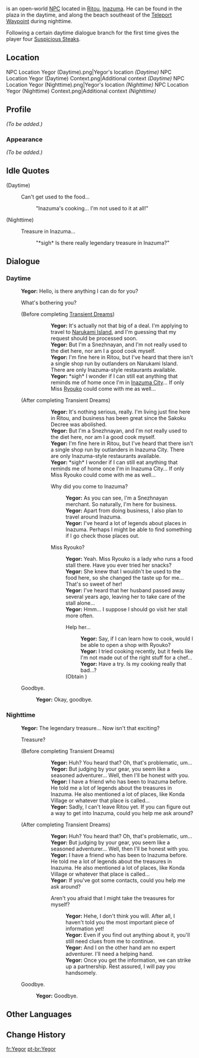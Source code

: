 {{Meta
<!-- REMOVE THIS TEMPLATE AFTER ADDING MISSING INFO -->
|missing_NPC_profile  = yes
}}
{{Character Infobox
|type             = Open-World NPC
|image            = NPC Yegor.png
|region           = Snezhnaya
|location         = Inazuma
|dialoguereward   = {{Card|Suspicious Steak|4}}
}}
{{Lang|'''Yegor'''|ru=Егор|ru_rm=Yegor}} is an open-world [[NPC]] located in [[Ritou]], [[Inazuma]]. He can be found in the plaza in the daytime, and along the beach southeast of the [[Teleport Waypoint]] during nighttime.

Following a certain daytime dialogue branch for the first time gives the player four [[Suspicious Steak]]s.

==Location==
<gallery>
NPC Location Yegor (Daytime).png|Yegor's location ''(Daytime)''
NPC Location Yegor (Daytime) Context.png|Additional context ''(Daytime)''
NPC Location Yegor (Nighttime).png|Yegor's location ''(Nighttime)''
NPC Location Yegor (Nighttime) Context.png|Additional context ''(Nighttime)''
</gallery>

==Profile==
<!-- detailed story/lore information goes here -->
''(To be added.)''

===Appearance===
''(To be added.)''

==Idle Quotes==
{{Dialogue Start}}
;(Daytime)
:{{DIcon|Idle}} Can't get used to the food...
::{{A|VO Yegor 01.ogg}} "Inazuma's cooking... I'm not used to it at all!"

;(Nighttime)
:{{DIcon|Idle}} Treasure in Inazuma...
::{{A|VO Yegor 02.ogg}} "*sigh* Is there really legendary treasure in Inazuma?"
{{Dialogue End}}

==Dialogue==
===Daytime===
{{Dialogue Start}}
:'''Yegor:''' Hello, is there anything I can do for you?
:{{DIcon}} What's bothering you?
:;(Before completing [[Transient Dreams]])
:::'''Yegor:''' It's actually not that big of a deal. I'm applying to travel to [[Narukami Island]], and I'm guessing that my request should be processed soon.
:::'''Yegor:''' But I'm a Snezhnayan, and I'm not really used to the diet here, nor am I a good cook myself.
:::'''Yegor:''' I'm fine here in Ritou, but I've heard that there isn't a single shop run by outlanders on Narukami Island. There are only Inazuma-style restaurants available.
:::'''Yegor:''' *sigh* I wonder if I can still eat anything that reminds me of home once I'm in [[Inazuma City]]... If only Miss [[Ryouko]] could come with me as well...
:;(After completing Transient Dreams)
:::'''Yegor:''' It's nothing serious, really. I'm living just fine here in Ritou, and business has been great since the Sakoku Decree was abolished.
:::'''Yegor:''' But I'm a Snezhnayan, and I'm not really used to the diet here, nor am I a good cook myself.
:::'''Yegor:''' I'm fine here in Ritou, but I've heard that there isn't a single shop run by outlanders in Inazuma City. There are only Inazuma-style restaurants available.
:::'''Yegor:''' *sigh* I wonder if I can still eat anything that reminds me of home once I'm in Inazuma City... If only Miss Ryouko could come with me as well...
:::{{DIcon}} Why did you come to Inazuma?
::::'''Yegor:''' As you can see, I'm a Snezhnayan merchant. So naturally, I'm here for business.
::::'''Yegor:''' Apart from doing business, I also plan to travel around Inazuma.
::::'''Yegor:''' I've heard a lot of legends about places in Inazuma. Perhaps I might be able to find something if I go check those places out.
:::{{DIcon}} Miss Ryouko?
::::'''Yegor:''' Yeah. Miss Ryouko is a lady who runs a food stall there. Have you ever tried her snacks?
::::'''Yegor:''' She knew that I wouldn't be used to the food here, so she changed the taste up for me... That's so sweet of her!
::::'''Yegor:''' I've heard that her husband passed away several years ago, leaving her to take care of the stall alone...
::::'''Yegor:''' Hmm... I suppose I should go visit her stall more often.
::::{{DIcon|Reward}} Help her...
:::::'''Yegor:''' Say, if I can learn how to cook, would I be able to open a shop with Ryouko?
:::::'''Yegor:''' I tried cooking recently, but it feels like I'm not made out of the right stuff for a chef...
:::::'''Yegor:''' Have a try. Is my cooking really that bad...?
::::;(Obtain {{Item|Suspicious Steak|20|x=4}})
:{{DIcon}} Goodbye.
::'''Yegor:''' Okay, goodbye.
{{Dialogue End}}

===Nighttime===
{{Dialogue Start}}
:'''Yegor:''' The legendary treasure... Now isn't that exciting?
:{{DIcon}} Treasure?
:;(Before completing Transient Dreams)
:::'''Yegor:''' Huh? You heard that? Oh, that's problematic, um...
:::'''Yegor:''' But judging by your gear, you seem like a seasoned adventurer... Well, then I'll be honest with you.
:::'''Yegor:''' I have a friend who has been to Inazuma before. He told me a lot of legends about the treasures in Inazuma. He also mentioned a lot of places, like Konda Village or whatever that place is called...
:::'''Yegor:''' Sadly, I can't leave Ritou yet. If you can figure out a way to get into Inazuma, could you help me ask around?
:;(After completing Transient Dreams)
:::'''Yegor:''' Huh? You heard that? Oh, that's problematic, um...
:::'''Yegor:''' But judging by your gear, you seem like a seasoned adventurer... Well, then I'll be honest with you.
:::'''Yegor:''' I have a friend who has been to Inazuma before. He told me a lot of legends about the treasures in Inazuma. He also mentioned a lot of places, like Konda Village or whatever that place is called...
:::'''Yegor:''' If you've got some contacts, could you help me ask around?
:::{{DIcon}} Aren't you afraid that I might take the treasures for myself?
::::'''Yegor:''' Hehe, I don't think you will. After all, I haven't told you the most important piece of information yet!
::::'''Yegor:''' Even if you find out anything about it, you'll still need clues from me to continue.
::::'''Yegor:''' And I on the other hand am no expert adventurer. I'll need a helping hand.
::::'''Yegor:''' Once you get the information, we can strike up a partnership. Rest assured, I will pay you handsomely.
:{{DIcon}} Goodbye.
::'''Yegor:''' Goodbye.
{{Dialogue End}}

==Other Languages==
{{Other Languages
|default_hidden = 1
|en      = Yegor
|zhs     = 叶戈尔
|zhs_rm  = Yègē'ěr
|zht     = 葉戈爾
|zht_rm  = Yègē'ěr
|ja      = エゴール
|ja_rm   = Egooru
|ko      = 예고르
|es      = Yegor
|fr      = Yegor
|ru      = Егор
|th      = Yegor
|vi      = Yegor
|de      = Yegor
|id      = Yegor
|pt      = Yegor
|tr      = Yegor
|it      = Yegor
}}

==Change History==
{{Change History|2.0}}
<!--
==References==
{{Reflist}}-->

[[fr:Yegor]]
[[pt-br:Yegor]]